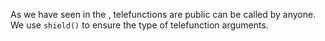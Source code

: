 
As we have seen in the <Link text="Telefunc Tour" href="/tour" />,
telefunctions are public can be called by anyone.
We use `shield()` to ensure the type of telefunction arguments.



